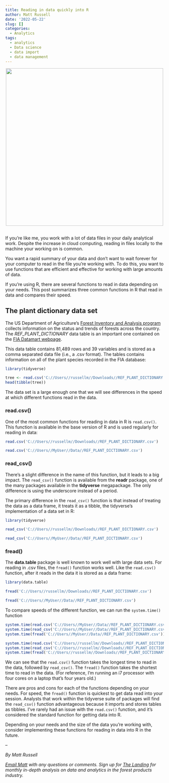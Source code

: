 ```yaml
---
title: Reading in data quickly into R
author: Matt Russell
date: '2022-05-22'
slug: []
categories:
  - Analytics
tags:
  - analytics
  - Data science
  - data import
  - data management
---
```


<center>

![](datass.jpg){width=500px}

</center>

##

If you're like me, you work with a lot of data files in your daily analytical work. Despite the increase in cloud computing, reading in files locally to the machine your working on is common.

You want a rapid summary of your data and don't want to wait forever for your computer to read in the file you're working with. To do this, you want to use functions that are efficient and effective for working with large amounts of data. 

If you're using R, there are several functions to read in data depending on your needs. This post summarizes three common functions in R that read in data and compares their speed. 

## The plant dictionary data set

The US Department of Agriculture's [Forest Inventory and Analysis program](https://www.fia.fs.fed.us/) collects information on the status and trends of forests across the country. The *REF_PLANT_DICTIONARY* data table is an important one contained on the [FIA Datamart webpage](https://apps.fs.usda.gov/fia/datamart/CSV/datamart_csv.html). 

This data table contains 81,489 rows and 39 variables and is stored as a comma separated data file (i.e., a .csv format). The tables contains information on all of the plant species recorded in the FIA database:


```r
library(tidyverse)
```

```r
tree <- read.csv('C://Users//russellm//Downloads//REF_PLANT_DICTIONARY.csv')
head(tibble(tree))
```

The data set is a large enough one that we will see differences in the speed at which different functions read in the data.

### read.csv()

One of the most common functions for reading in data in R is `read.csv()`. This function is available in the base version of R and is used regularly for reading in data:

```r
read.csv('C://Users//russellm//Downloads//REF_PLANT_DICTIONARY.csv')
```

```r
read.csv('C://Users//MyUser//Data//REF_PLANT_DICTIONARY.csv')
```

### read_csv()

There's a slight difference in the name of this function, but it leads to a big impact. The `read_csv()` function is available from the **readr** package, one of the many packages available in the **tidyverse** megapackage. The only difference is using the underscore instead of a period. 

The primary difference in the `read_csv()` function is that instead of treating the data as a data frame, it treats it as a tibble, the tidyverse's implementation of a data set in R: 

```r
library(tidyverse)
```

```r
read_csv('C://Users//russellm//Downloads//REF_PLANT_DICTIONARY.csv')
```

```r
read_csv('C://Users//MyUser//Data//REF_PLANT_DICTIONARY.csv')
```

### fread()

The **data.table** package is well known to work well with large data sets. For reading in .csv files, the `fread()` function works well. Like the `read.csv()` function, after it reads in the data it is stored as a data frame:

```r
library(data.table)
```

```r
fread('C://Users//russellm//Downloads//REF_PLANT_DICTIONARY.csv')
```

```r
fread('C://Users//MyUser//Data//REF_PLANT_DICTIONARY.csv')
```

To compare speeds of the different function, we can run the `system.time()` function

```r
system.time(read.csv('C://Users//MyUser//Data//REF_PLANT_DICTIONARY.csv'))
system.time(read_csv('C://Users//MyUser//Data//REF_PLANT_DICTIONARY.csv'))
system.time(fread('C://Users//MyUser//Data//REF_PLANT_DICTIONARY.csv'))
```

```r
system.time(read.csv('C://Users//russellm//Downloads//REF_PLANT_DICTIONARY.csv'))
system.time(read_csv('C://Users//russellm//Downloads//REF_PLANT_DICTIONARY.csv'))
system.time(fread('C://Users//russellm//Downloads//REF_PLANT_DICTIONARY.csv'))
```

We can see that the `read.csv()` function takes the longest time to read in the data, followed by `read_csv()`. The `fread()` function takes the shortest time to read in the data. (For reference, I'm running an i7 processor with four cores on a laptop that's four years old.)

There are pros and cons for each of the functions depending on your needs. For speed, the `fread()` function is quickest to get data read into your session. Analysts that work within the tidyverse suite of packages will find the `read_csv()` function advantageous because it imports and stores tables as tibbles. I've rarely had an issue with the `read.csv()` function, and it's considered the standard function for getting data into R. 

Depending on your needs and the size of the data you're working with, consider implementing these functions for reading in data into R in the future.

--

*By Matt Russell*

*[Email Matt](mailto:matt@arbor-analytics.com) with any questions or comments. Sign up for [The Landing](https://mailchi.mp/d96897dc0f46/arbor-analytics) for monthly in-depth analysis on data and analytics in the forest products industry.*
